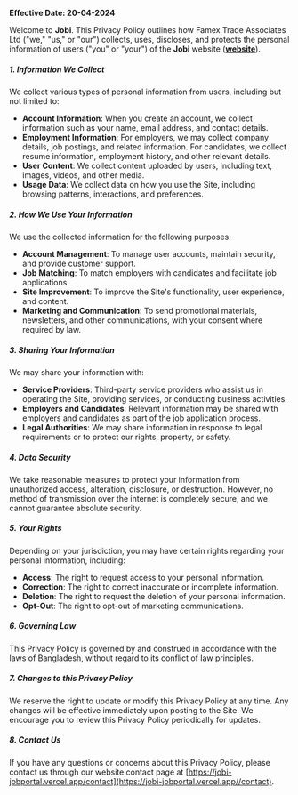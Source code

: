 **Effective Date: 20-04-2024**

Welcome to **Jobi**. This Privacy Policy outlines how Famex Trade Associates Ltd ("we," "us," or "our") collects, uses, discloses, and protects the personal information of users ("you" or "your") of the **Jobi** website ([**website**](https://jobi-jobportal.vercel.app/)).

##### 1. Information We Collect

We collect various types of personal information from users, including but not limited to:

- **Account Information**: When you create an account, we collect information such as your name, email address, and contact details.
- **Employment Information**: For employers, we may collect company details, job postings, and related information. For candidates, we collect resume information, employment history, and other relevant details.
- **User Content**: We collect content uploaded by users, including text, images, videos, and other media.
- **Usage Data**: We collect data on how you use the Site, including browsing patterns, interactions, and preferences.

##### 2. How We Use Your Information

We use the collected information for the following purposes:

- **Account Management**: To manage user accounts, maintain security, and provide customer support.
- **Job Matching**: To match employers with candidates and facilitate job applications.
- **Site Improvement**: To improve the Site's functionality, user experience, and content.
- **Marketing and Communication**: To send promotional materials, newsletters, and other communications, with your consent where required by law.

##### 3. Sharing Your Information

We may share your information with:

- **Service Providers**: Third-party service providers who assist us in operating the Site, providing services, or conducting business activities.
- **Employers and Candidates**: Relevant information may be shared with employers and candidates as part of the job application process.
- **Legal Authorities**: We may share information in response to legal requirements or to protect our rights, property, or safety.

##### 4. Data Security

We take reasonable measures to protect your information from unauthorized access, alteration, disclosure, or destruction. However, no method of transmission over the internet is completely secure, and we cannot guarantee absolute security.

##### 5. Your Rights

Depending on your jurisdiction, you may have certain rights regarding your personal information, including:

- **Access**: The right to request access to your personal information.
- **Correction**: The right to correct inaccurate or incomplete information.
- **Deletion**: The right to request the deletion of your personal information.
- **Opt-Out**: The right to opt-out of marketing communications.

##### 6. Governing Law

This Privacy Policy is governed by and construed in accordance with the laws of Bangladesh, without regard to its conflict of law principles.

##### 7. Changes to this Privacy Policy

We reserve the right to update or modify this Privacy Policy at any time. Any changes will be effective immediately upon posting to the Site. We encourage you to review this Privacy Policy periodically for updates.

##### 8. Contact Us

If you have any questions or concerns about this Privacy Policy, please contact us through our website contact page at [https://jobi-jobportal.vercel.app/contact](https://jobi-jobportal.vercel.app//contact).
